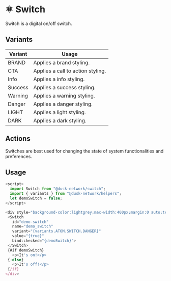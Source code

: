 
<Meta title="Docs/Components/Atoms/Switch" />

# ⚛️ Switch

Switch is a digital on/off switch.

## Variants

| Variant | Usage                             |
| ------- | --------------------------------- |
| BRAND   | Applies a brand styling.          |
| CTA     | Applies a call to action styling. |
| Info    | Applies a info styling.           |
| Success | Applies a success styling.        |
| Warning | Applies a warning styling.        |
| Danger  | Applies a danger styling.         |
| LIGHT   | Applies a light styling.          |
| DARK    | Applies a dark styling.           |

## Actions

Switches are best used for changing the state of system functionalities and preferences.

## Usage

```js
<script>
  import Switch from "@dusk-network/switch";
  import { variants } from "@dusk-network/helpers";
  let demoSwitch = false;
</script>

<div style="background-color:lightgrey;max-width:400px;margin:0 auto;text-align:center;">
 <Switch
   id="demo-switch"
   name="demo_switch"
   variant="{variants.ATOM.SWITCH.DANGER}"
   value="{true}"
   bind:checked="{demoSwitch}">
 </Switch>
 {#if demoSwitch}
   <p>It's on!</p>
 {:else}
   <p>It's off!</p>
 {/if}
</div>
```
